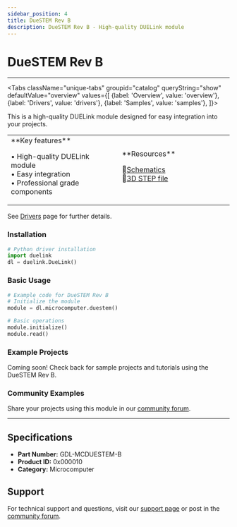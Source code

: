 ```yaml
---
sidebar_position: 4
title: DueSTEM Rev B
description: DueSTEM Rev B - High-quality DUELink module
---
```



# DueSTEM Rev B

<ProductImageSelector 
  partNumber="mcduestem-b"
  productName="DueSTEM Rev B"
/>

---

<Tabs className="unique-tabs" groupid="catalog" queryString="show" defaultValue="overview"
  values={[
    {label: 'Overview', value: 'overview'},
    {label: 'Drivers', value: 'drivers'},
    {label: 'Samples', value: 'samples'},
  ]}>

<TabItem value="overview">

This is a high-quality DUELink module designed for easy integration into your projects.

<table><td width='50%'>
**Key features**

• High-quality DUELink module<br/>
• Easy integration<br/>
• Professional grade components<br/>

</td><td width='50%'>
**Resources**
 
📄[Schematics](/sch/mcduestem-b.pdf)<br/>
🔩[3D STEP file](/3d/mcduestem-b.step)<br/>

</td></table>

</TabItem>

<TabItem value="drivers">

See [Drivers](../../engine/drivers) page for further details.

### Installation

```python
# Python driver installation
import duelink
dl = duelink.DueLink()
```

### Basic Usage

```python
# Example code for DueSTEM Rev B
# Initialize the module
module = dl.microcomputer.duestem()

# Basic operations
module.initialize()
module.read()
```

</TabItem>

<TabItem value="samples">

### Example Projects

Coming soon! Check back for sample projects and tutorials using the DueSTEM Rev B.

### Community Examples

Share your projects using this module in our [community forum](https://forums.ghielectronics.com).

</TabItem>

</Tabs>

---

## Specifications

- **Part Number:** GDL-MCDUESTEM-B
- **Product ID:** 0x000010
- **Category:** Microcomputer

## Support

For technical support and questions, visit our [support page](../../support) or post in the [community forum](https://forums.ghielectronics.com).
